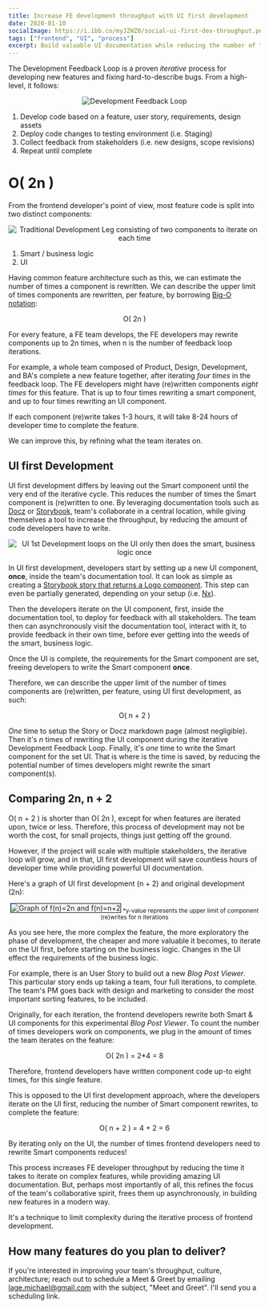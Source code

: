 ```yaml
---
title: Increase FE development throughput with UI first development
date: 2020-01-10
socialImage: https://i.ibb.co/myJZWZ0/social-ui-first-dev-throughput.png
tags: ["frontend", "UI", "process"]
excerpt: Build valuable UI documentation while reducing the number of times frontend developers rewrite component code, to deliver more value with less time
---
```


The Development Feedback Loop is a proven *iterative* process for developing new features and fixing hard-to-describe bugs. From a high-level, it follows:

<center>
    <img src="/iterative-development-loop.png" alt="Development Feedback Loop" />
</center>

1. Develop code based on a feature, user story, requirements, design assets
2. Deploy code changes to testing environment (i.e. Staging)
3. Collect feedback from stakeholders (i.e. new designs, scope revisions)
4. Repeat until complete

# O( 2n )

From the frontend developer's point of view, most feature code is split into two distinct components:

<center>
    <img src="/iterative-development-smart-ui-leg-2n.png" alt="Traditional Development Leg consisting of two components to iterate on each time" />
</center>

1. Smart / business logic
2. UI

Having common feature architecture such as this, we can estimate the number of times a component is rewritten. We can describe the upper limit of times components are rewritten, per feature, by borrowing [Big-O notation](https://en.wikipedia.org/wiki/Big_O_notation):

<center>O( 2n )</center>

For every feature, a FE team develops, the FE developers may rewrite components up to 2n times, when n is the number of feedback loop iterations.

For example, a whole team composed of Product, Design, Development, and BA's complete a new feature together, after iterating *four times* in the feedback loop. The FE developers might have (re)written components *eight times* for this feature. That is up to four times rewriting a smart component, and up to four times rewriting an UI component.

If each component (re)write takes 1-3 hours, it will take 8-24 hours of developer time to complete the feature.

We can improve this, by refining what the team iterates on.

## UI first Development

UI first development differs by leaving out the Smart component until the very end of the iterative cycle. This reduces the number of times the Smart component is (re)written to one. By leveraging documentation tools such as [Docz](https://www.docz.site/) or [Storybook](https://storybook.js.org/), team's collaborate in a central location, while giving themselves a tool to increase the throughput, by reducing the amount of code developers have to write.

<center>
    <img src="/ui-first-development-loop.png" alt="UI 1st Development loops on the UI only then does the smart, business logic once" />
</center>

In UI first development, developers start by setting up a new UI component, **once**, inside the team's documentation tool. It can look as simple as creating a [Storybook story that returns a Logo component](https://github.com/mrWh1te/gardn/blob/master/libs/ui/src/lib/logo/logo.stories.tsx). This step can even be partially generated, depending on your setup (i.e. [Nx](https://nx.dev/latest/angular/plugins/storybook/overview#auto-generate-stories)).

Then the developers iterate on the UI component, first, inside the documentation tool, to deploy for feedback with all stakeholders. The team then can asynchronously visit the documentation tool, interact with it, to provide feedback in their own time, before ever getting into the weeds of the smart, business logic.

Once the UI is complete, the requirements for the Smart component are set, freeing developers to write the Smart component **once**.

Therefore, we can describe the upper limit of the number of times components are (re)written, per feature, using UI first development, as such:

<center>O( n + 2 )</center>

*One* time to setup the Story or Docz markdown page (almost negligible). Then it's *n* times of rewriting the UI component during the iterative Development Feedback Loop. Finally, it's *one* time to write the Smart component for the set UI. That is where is the time is saved, by reducing the potential number of times developers might rewrite the smart component(s).

## Comparing 2n, n + 2

O( n + 2 ) is shorter than O( 2n ), except for when features are iterated upon, twice or less. Therefore, this process of development may not be worth the cost, for small projects, things just getting off the ground. 

However, if the project will scale with multiple stakeholders, the iterative loop will grow, and in that, UI first development will save countless hours of developer time while providing powerful UI documentation.

Here's a graph of UI first development (n + 2) and original development (2n):

<center>
    <img src="/graph_2n_versus_n+2.png" alt="Graph of f(n)=2n and f(n)=n+2" style="border: 1px solid black; margin-bottom: 0;" />
    <sub>*y-value represents the upper limit of component (re)writes for n iterations</sub>
</center>

As you see here, the more complex the feature, the more exploratory the phase of development, the cheaper and more valuable it becomes, to iterate on the UI first, before starting on the business logic. Changes in the UI effect the requirements of the business logic.

For example, there is an User Story to build out a new *Blog Post Viewer*. This particular story ends up taking a team, four full iterations, to complete. The team's PM goes back with design and marketing to consider the most important sorting features, to be included.

Originally, for each iteration, the frontend developers rewrite both Smart & UI components for this experimental *Blog Post Viewer*. To count the number of times developers work on components, we plug in the amount of times the team iterates on the feature: 

<center>O( 2n ) = 2*4 = 8</center>

Therefore, frontend developers have written component code up-to eight times, for this single feature.

This is opposed to the UI first development approach, where the developers iterate on the UI first, reducing the number of Smart component rewrites, to complete the feature:

<center>O( n + 2 ) = 4 + 2 = 6</center>

By iterating only on the UI, the number of times frontend developers need to rewrite Smart components reduces!

This process increases FE developer throughput by reducing the time it takes to iterate on complex features, while providing amazing UI documentation. But, perhaps most importantly of all, this refines the focus of the team's collaborative spirit, frees them up asynchronously, in building new features in a modern way. 

It's a technique to limit complexity during the iterative process of frontend development.

## How many features do you plan to deliver?

If you're interested in improving your team's throughput, culture, architecture; reach out to schedule a Meet & Greet by emailing <a href="mailto:lage.michael@gmail.com=Meet and Greet">lage.michael@gmail.com</a> with the subject, "Meet and Greet". I'll send you a scheduling link.